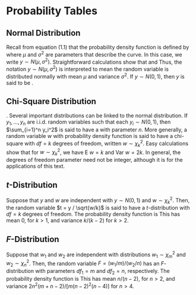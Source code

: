

# Probability Tables



## Normal Distribution

Recall from equation (1.1) that the probability density function is
defined by
\begin{equation*}
\mathrm{f}(y)=\frac{1}{\sigma \sqrt{2\pi }}\exp \left(
-\frac{1}{2\sigma ^{2} }\left( y-\mu \right) ^{2}\right)
\end{equation*}
where $\mu$ and $\sigma^2$ are parameters that describe the curve.
In this case, we write $y \sim N(\mu,\sigma^2)$. Straightforward
calculations show that
\begin{equation*}
\mathrm{E}~y = \int_{-\infty}^{\infty} y \mathrm{f}(y) dy =
\int_{-\infty}^{\infty}  y \frac{1}{\sigma \sqrt{2\pi }}\exp \left(
-\frac{1}{2\sigma^2 }\left( y-\mu \right)^2 \right)  dy  = \mu
\end{equation*}
and
\begin{equation*}
\mathrm{Var}~y = \int_{-\infty}^{\infty} (y-\mu)^2 \mathrm{f}(y) dy
= \int_{-\infty}^{\infty} (y-\mu)^2 \frac{1}{\sigma \sqrt{2\pi
}}\exp \left( -\frac{1}{2\sigma^2 }\left( y-\mu \right)^2 \right) dy
= \sigma^2 .
\end{equation*}
Thus, the notation $y \sim N(\mu,\sigma^2)$ is interpreted to mean
the random variable is distributed normally with mean $\mu$ and
variance $\sigma^2$. If $y \sim N(0,1)$, then $y$ is said to be
\emph{standard normal}.

\begin{figure}[htp]
  \begin{center}
    \includegraphics[scale=.6]{Appendices/FAppendNormal.eps}
    \caption{ \small  Standard Normal Probability Density Function.}
  \end{center}
\end{figure}

\begin{table}[h]
\scalefont{0.9} \caption{\label{AP:NormalProbTable} Standard Normal
Distribution Function}
\begin{tabular}{l|rrrrrrrrrr}\hline
         $y$  &          0.0 &        0.1 &        0.2 &        0.3 &        0.4 &        0.5 &        0.6 &        0.7 &        0.8 &        0.9 \\
\hline
         0 &     0.5000 &     0.5398 &     0.5793 &     0.6179 &     0.6554 &     0.6915 &     0.7257 &     0.7580 &     0.7881 &     0.8159 \\
         1 &     0.8413 &     0.8643 &     0.8849 &     0.9032 &     0.9192 &     0.9332 &     0.9452 &     0.9554 &     0.9641 &     0.9713 \\
         2 &     0.9772 &     0.9821 &     0.9861 &     0.9893 &     0.9918 &     0.9938 &     0.9953 &     0.9965 &     0.9974 &     0.9981 \\
3  & 0.9987 & 0.9990 & 0.9993 & 0.9995 & 0.9997 & 0.9998 & 0.9998 &
0.9999& 0.9999&  1.0000 \\
\hline \multicolumn{10}{l}{Probabilities can be found by looking at
the appropriate row for the lead digit } \\
\multicolumn{10}{l}{~~and column for the decimal.
For example, $\Pr ( y \leq 0.1) = 0.5398$.} \\
\hline
\end{tabular}
\scalefont{0.1111}
\end{table}

## Chi-Square Distribution

\textbf{Chi-Square Distribution}. Several important distributions
can be linked to the normal distribution. If $y_1, \ldots, y_n$ are
i.i.d. random variables such that each $y_i \sim N(0,1)$, then
$\sum_{i=1}^n y_i^2$ is said to have a \emph{chi-square
distribution} with parameter $n$. More generally, a random variable
$w$ with probability density function
\begin{equation*}
\mathrm{f}(w)=\frac{2^{-k/2}}{\Gamma(k/2)} w^{k/2-1} \exp (-w/2),
~~~~~~w>0
\end{equation*}
is said to have a chi-square with $df=k$ degrees of freedom, written
$w \sim \chi_k^2$. Easy calculations show that for $w \sim
\chi_k^2$, we have E $w = k$ and Var $w = 2 k$. In general, the
degrees of freedom parameter need not be integer, although it is for
the applications of this text.\index{symbols!$\chi_k^2$, chi-square
random variable with $k$ degrees of freedom}

\begin{figure}[htp]
  \begin{center}
    \includegraphics[scale=.6]{Appendices/FAppendChiSq.eps}
    \caption{ \small  Several Chi-Square Probability Density Functions. Shown are curves for $df=3,$
    $df=5$ and $df = 10$. Higher degrees of freedom leads to curves that are less skewed.}
  \end{center}
\end{figure}

\begin{table}[h]
\scalefont{0.9} \caption{\label{AP:ChiSqProbTable} Percentiles from
Several Chi-Square Distributions}
\begin{tabular}{c|rrrrrrrrrr}
\hline   $df$ & \multicolumn{9}{c}{Probabilities} \\
         &        0.6 &        0.7 &        0.8 &        0.9 &       0.95 &      0.975 &       0.99 &      0.995 &     0.9975 &      0.999 \\
\hline
         1 &       0.71 &       1.07 &       1.64 &       2.71 &       3.84 &       5.02 &       6.63 &       7.88 &       9.14 &      10.83 \\
         2 &       1.83 &       2.41 &       3.22 &       4.61 &       5.99 &       7.38 &       9.21 &      10.60 &      11.98 &      13.82 \\
         3 &       2.95 &       3.66 &       4.64 &       6.25 &       7.81 &       9.35 &      11.34 &      12.84 &      14.32 &      16.27 \\
         4 &       4.04 &       4.88 &       5.99 &       7.78 &       9.49 &      11.14 &      13.28 &      14.86 &      16.42 &      18.47 \\
         5 &       5.13 &       6.06 &       7.29 &       9.24 &      11.07 &      12.83 &      15.09 &      16.75 &      18.39 &      20.52 \\
\hline
        10 &      10.47 &      11.78 &      13.44 &      15.99 &      18.31 &      20.48 &      23.21 &      25.19 &      27.11 &      29.59 \\
        15 &      15.73 &      17.32 &      19.31 &      22.31 &      25.00 &      27.49 &      30.58 &      32.80 &      34.95 &      37.70 \\
        20 &      20.95 &      22.77 &      25.04 &      28.41 &      31.41 &      34.17 &      37.57 &      40.00 &      42.34 &      45.31 \\
        25 &      26.14 &      28.17 &      30.68 &      34.38 &      37.65 &      40.65 &      44.31 &      46.93 &      49.44 &      52.62 \\
        30 &      31.32 &      33.53 &      36.25 &      40.26 &      43.77 &      46.98 &      50.89 &      53.67 &      56.33 &      59.70 \\
        35 &      36.47 &      38.86 &      41.78 &      46.06 &      49.80 &      53.20 &      57.34 &      60.27 &      63.08 &      66.62 \\
        40 &      41.62 &      44.16 &      47.27 &      51.81 &      55.76 &      59.34 &      63.69 &      66.77 &      69.70 &      73.40 \\
\hline
        60 &      62.13 &      65.23 &      68.97 &      74.40 &      79.08 &      83.30 &      88.38 &      91.95 &      95.34 &      99.61 \\
       120 &     123.29 &     127.62 &     132.81 &     140.23 &     146.57 &     152.21 &     158.95 &     163.65 &     168.08 &     173.62 \\
\hline
\end{tabular}\scalefont{0.1111}
\end{table}

## $t$-Distribution

Suppose that $y$ and $w$ are independent with $y \sim N(0,1)$ and $w
\sim \chi_k^2$. Then, the random variable $t = y / \sqrt{w/k}$ is
said to have a $t$-distribution with $df=k$ degrees of freedom. The
probability density function is
\begin{equation*}
\mathrm{f}(t)= \frac{\Gamma \left( k+ \frac{1}{2}
\right)}{\Gamma(k/2)} \left( k \pi \right)^{-1/2} \left( 1 +
\frac{t^2}{k} \right)^{-(k+1/2)}, ~~~~~~-\infty <t<\infty
\end{equation*}
This has mean 0, for $k>1$, and variance $k/(k-2)$ for $k>2$.

\begin{figure}[htp]
  \begin{center}
    \includegraphics[scale=.6]{Appendices/FAppendt.eps}
    \caption{ \small  Several $t$-Distribution Probability Density Functions.
    The $t$-distribution with $df = \infty$ is the standard normal distribution. Shown are curves for $df=1,$
    $df=5$ (not labeled) and $df = \infty$. A lower $df$ means ``fatter'' tails.}
  \end{center}
\end{figure}


\begin{table}[h]
\scalefont{0.9} \caption{\label{AP:tProbTable} Percentiles from
Several $t-$Distributions}
\begin{tabular}{crrrrrrrrrr}
\hline  $df$ & \multicolumn{9}{c}{Probabilities} \\

           &        0.6 &        0.7 &        0.8 &        0.9 &       0.95 &      0.975 &       0.99 &      0.995 &     0.9975 &      0.999 \\
\hline
         1 &      0.325 &      0.727 &      1.376 &      3.078 &      6.314 &     12.706 &     31.821 &     63.657 &    127.321 &    318.309 \\
         2 &      0.289 &      0.617 &      1.061 &      1.886 &      2.920 &      4.303 &      6.965 &      9.925 &     14.089 &     22.327 \\
         3 &      0.277 &      0.584 &      0.978 &      1.638 &      2.353 &      3.182 &      4.541 &      5.841 &      7.453 &     10.215 \\
         4 &      0.271 &      0.569 &      0.941 &      1.533 &      2.132 &      2.776 &      3.747 &      4.604 &      5.598 &      7.173 \\
         5 &      0.267 &      0.559 &      0.920 &      1.476 &      2.015 &      2.571 &      3.365 &      4.032 &      4.773 &      5.893 \\
\hline
        10 &      0.260 &      0.542 &      0.879 &      1.372 &      1.812 &      2.228 &      2.764 &      3.169 &      3.581 &      4.144 \\
        15 &      0.258 &      0.536 &      0.866 &      1.341 &      1.753 &      2.131 &      2.602 &      2.947 &      3.286 &      3.733 \\
        20 &      0.257 &      0.533 &      0.860 &      1.325 &      1.725 &      2.086 &      2.528 &      2.845 &      3.153 &      3.552 \\
        25 &      0.256 &      0.531 &      0.856 &      1.316 &      1.708 &      2.060 &      2.485 &      2.787 &      3.078 &      3.450 \\
        30 &      0.256 &      0.530 &      0.854 &      1.310 &      1.697 &      2.042 &      2.457 &      2.750 &      3.030 &      3.385 \\
        35 &      0.255 &      0.529 &      0.852 &      1.306 &      1.690 &      2.030 &      2.438 &      2.724 &      2.996 &      3.340 \\
        40 &      0.255 &      0.529 &      0.851 &      1.303 &      1.684 &      2.021 &      2.423 &      2.704 &      2.971 &      3.307 \\
\hline
        60 &      0.254 &      0.527 &      0.848 &      1.296 &      1.671 &      2.000 &      2.390 &      2.660 &      2.915 &      3.232 \\
       120 &      0.254 &      0.526 &      0.845 &      1.289 &      1.658 &      1.980 &      2.358 &      2.617 &      2.860 &      3.160 \\
       $\infty$ &      0.253 &      0.524 &      0.842 &      1.282 &      1.645 &      1.960 &      2.326 &      2.576 &      2.807 &      3.090 \\
\hline
\end{tabular}\scalefont{0.1111}
\end{table}

## $F$-Distribution

Suppose that $w_1$ and $w_2$ are independent with distributions $w_1
\sim \chi_m^2$ and $w_2 \sim \chi_n^2$. Then, the random variable $F
= (w_1/m) / (w_2/n)$ has an $F$-distribution with parameters
$df_1=m$ and $df_2=n$, respectively. The probability density
function is
\begin{equation*}
\mathrm{f}(y)= \frac{\Gamma \left(\frac{m+n}{2} \right)}
{\Gamma(m/2)\Gamma(n/2)} \left( \frac{m}{n} \right)^{m/2}
\frac{y^{(m-2)/2}} {\left( 1+\frac{m}{n}y \right)^{m+n+2}} ,
~~~~~~y>0
\end{equation*}
This has mean $n/(n-2)$, for $n>2$, and variance
$2n^2(m+n-2)/[m(n-2)^2(n-4)]$ for $n>4$.


\begin{figure}[htp]
  \begin{center}
    \includegraphics[scale=.6]{Appendices/FAppendF.eps}
    \caption{ \small  Several $F$-Distribution Probability Density Functions.
    Shown are curves for (i) $df_1=1, df_2=5$, (ii)
    $df_1=5, df_2=1$ (not labeled) and (iii) $df_1=60, df_2=60$. As $df_2$ tends to $\infty$,
    the $F$-distribution tends to a chi-square distribution.}
  \end{center}
\end{figure}


\begin{table}[h]
\scalefont{0.9} \caption{\label{AP:FProbTable} Percentiles from
Several $F-$Distributions}
\begin{tabular}{crrrrrrrrr}
\hline  $df_1$ & \multicolumn{9}{c}{$df_2$} \\
           &          1 &          3 &          5 &         10 &         20 &         30 &         40 &         60 &        120 \\
\hline
         1 &     161.45 &      10.13 &       6.61 &       4.96 &       4.35 &       4.17 &       4.08 &       4.00 &       3.92 \\
         2 &     199.50 &       9.55 &       5.79 &       4.10 &       3.49 &       3.32 &       3.23 &       3.15 &       3.07 \\
         3 &     215.71 &       9.28 &       5.41 &       3.71 &       3.10 &       2.92 &       2.84 &       2.76 &       2.68 \\
         4 &     224.58 &       9.12 &       5.19 &       3.48 &       2.87 &       2.69 &       2.61 &       2.53 &       2.45 \\
         5 &     230.16 &       9.01 &       5.05 &       3.33 &       2.71 &       2.53 &       2.45 &       2.37 &       2.29 \\
\hline
        10 &     241.88 &       8.79 &       4.74 &       2.98 &       2.35 &       2.16 &       2.08 &       1.99 &       1.91 \\
        15 &     245.95 &       8.70 &       4.62 &       2.85 &       2.20 &       2.01 &       1.92 &       1.84 &       1.75 \\
        20 &     248.01 &       8.66 &       4.56 &       2.77 &       2.12 &       1.93 &       1.84 &       1.75 &       1.66 \\
        25 &     249.26 &       8.63 &       4.52 &       2.73 &       2.07 &       1.88 &       1.78 &       1.69 &       1.60 \\
        30 &     250.10 &       8.62 &       4.50 &       2.70 &       2.04 &       1.84 &       1.74 &       1.65 &       1.55 \\
        35 &     250.69 &       8.60 &       4.48 &       2.68 &       2.01 &       1.81 &       1.72 &       1.62 &       1.52 \\
        40 &     251.14 &       8.59 &       4.46 &       2.66 &       1.99 &       1.79 &       1.69 &       1.59 &       1.50 \\
\hline
        60 &     252.20 &       8.57 &       4.43 &       2.62 &       1.95 &       1.74 &       1.64 &       1.53 &       1.43 \\
       120 &     253.25 &       8.55 &       4.40 &       2.58 &       1.90 &       1.68 &       1.58 &       1.47 &       1.35 \\
\hline
\end{tabular}\scalefont{0.1111}
\end{table}
